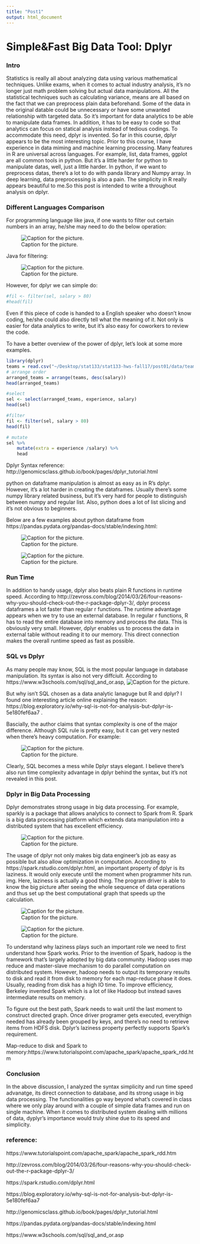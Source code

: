 ```yaml
---
title: "Post1"
output: html_document
---
```


#                                      Simple&Fast Big Data Tool: Dplyr

### Intro
Statistics is really all about analyzing data using various mathematical techniques. Unlike exams, when it comes to actual industry analysis, it’s no longer just math problem solving but actual data manipulations. All the statistical techniques such as calculating variance, means are all based on the fact that we can preprocess plain data beforehand. Some of the data in the original datable could be unnecessary or have some unwanted relationship with targeted data. So it’s important for data analytics to be able to manipulate data frames. In addition, it has to be easy to code so that analytics can focus on statical analysis instead of tedious codings. To accommodate this need, dplyr is invented. So far in this course, dplyr appears to be the most interesting topic. Prior to this course, I have experience in data miming and machine learning processing. Many features in R are universal across languages. For example, list, data frames, ggplot are all common tools in python. But it’s a little harder for python to manipulate datas, well, just a little harder. In python, if we want to preprocess datas, there’s a lot to do with panda library and Numpy array. In deep learning, data preprocessing is also a pain. The simplicity in R really appears beautiful to me.So this post is intended to write a throughout analysis on dplyr.

### Different Languages Comparison
For programming language like java, if one wants to filter out certain numbers in an array, he/she may need to do the below operation: 

![Caption for the picture.](/Users/laiwei/Desktop/stat133/stat133-hws-fall17/post01/img/C72505B6-D2F5-4BFB-890B-977D574B7218.png )

Java for filtering:

![Caption for the picture.](/Users/laiwei/Desktop/stat133/stat133-hws-fall17/post01/img/1D3422A5-0E5A-48F2-A93E-24341A5A97BE.png )

However, for dplyr we can simple do: 
```r
#fil <- filter(sel, salary > 80)
#head(fil)
```
Even if this piece of code is handed to a English speaker who doesn’t know coding,  he/she could also directly tell what the meaning of it. Not only is easier for data analytics to write, but it’s also easy for coworkers to review the code. 

To have a better overview of the power of dplyr, let’s look at some more examples.

```r
library(dplyr)
teams = read.csv("~/Desktop/stat133/stat133-hws-fall17/post01/data/teams.csv")
# arrange order
arranged_teams = arrange(teams, desc(salary))
head(arranged_teams)
```

```r

#select 
sel <- select(arranged_teams, experience, salary)
head(sel)

#filter
fil <- filter(sel, salary > 80)
head(fil)

# mutate
sel %>% 
    mutate(extra = experience /salary) %>%
    head
```
	
Dplyr Syntax reference: http://genomicsclass.github.io/book/pages/dplyr_tutorial.html


python on dataframe manipulation is almost as easy as in R's dplyr. However, it's a lot harder in creating the dataframes. Usually there's some numpy library related business, but it's very hard for people to distinguish between numpy and regular list. Also, python does a lot of list slicing and it's not obvious to beginners.

Below are a few examples about python dataframe from https://pandas.pydata.org/pandas-docs/stable/indexing.html:

![Caption for the picture.](/Users/laiwei/Desktop/stat133/stat133-hws-fall17/post01/img/pd.png )

![Caption for the picture.](/Users/laiwei/Desktop/stat133/stat133-hws-fall17/post01/img/pd2.png )


### Run Time
  In addition to handy usage, dplyr also beats plain R functions in runtime speed. According to http://zevross.com/blog/2014/03/26/four-reasons-why-you-should-check-out-the-r-package-dplyr-3/,
  dplyr process dataframes a lot faster than regular r functions. The runtime advantage appears when we try to use an external database. In regular r functions, R has to read the entire database into memory and process the data. This is obviously very small. However, dplyr enables us to process the data in external table without reading it to our memory. This direct connection makes the overall runtime speed as fast as possible.

### SQL vs Dplyr
As many people may know, SQL is the most popular language in database manipulation. Its syntax is also not very diffciult. According to https://www.w3schools.com/sql/sql_and_or.asp, 
![Caption for the picture.](/Users/laiwei/Desktop/stat133/stat133-hws-fall17/post01/img/sql_syt.png) 

But why isn't SQL chosen as a data analytic lanaguge but R and dplyr? I found one interesting article online explaining the reason: https://blog.exploratory.io/why-sql-is-not-for-analysis-but-dplyr-is-5e180fef6aa7 . 

Bascially, the author claims that syntax complexity is one of the major difference. Although SQL rule is pretty easy, but it can get very nested when there's heavy computation. For example:

![Caption for the picture.](/Users/laiwei/Desktop/stat133/stat133-hws-fall17/post01/img/sql_dplyr.png )

Clearly, SQL becomes a mess while Dplyr stays elegant. I believe there's also run time complexity advantage in dplyr behind the syntax, but it's not revealed in this post.

### Dplyr in Big Data Processing
Dplyr demonstrates strong usage in big data processing. For example, sparkly is a package that allows analytics to connect to Spark from R. Spark is a big data processing platform which extends data manipulation into a distributed system that has excellent efficiency. 
  	 
![Caption for the picture.](/Users/laiwei/Desktop/stat133/stat133-hws-fall17/post01/img/sparkly.png)

The usage of dplyr not only makes big data engineer’s job as easy as possible but also allow optimization in computation. According to https://spark.rstudio.com/dplyr.html, an important property of dplyr is its laziness. It would only execute until the moment when programmer hits run. img. Here, laziness is actually a good thing. The program driver is able to know the big picture after seeing the whole sequence of data operations and thus set up the best computational graph that speeds up the calculation. 

![Caption for the picture.](/Users/laiwei/Desktop/stat133/stat133-hws-fall17/post01/img/map_red.png )

![Caption for the picture.](/Users/laiwei/Desktop/stat133/stat133-hws-fall17/post01/img/Spark.png )


To understand why laziness plays such an important role we need to first understand how Spark works. Prior to the invention of Spark, hadoop is the framework that’s largely adopted by big data community. Hadoop uses map reduce and master-slave mechanism to do parallel computation on distributed system. However, hadoop needs to output its temporary results to disk and read it from disk to memory for each map-reduce phase it does. Usually, reading from disk has a high IO time. To improve efficiency, Berkeley invented Spark which is a lot of like Hadoop but instead saves intermediate results on memory. 

To figure out the best path, Spark needs to wait until the last moment to construct directed graph. Once driver programer gets executed, everythign needed has already been grouped by keys, and there's no need to retrieve items from HDFS disk. Dplyr’s laziness property perfectly supports Spark’s requirement.


Map-reduce to disk and Spark to memory:https://www.tutorialspoint.com/apache_spark/apache_spark_rdd.htm 


### Conclusion
In the above discussion, I analyzed the syntax simplicity and run time speed advanatge, its direct connection to database, and its strong usage in big data processing. The functionalities go way beyond what's covered in class where we only play around with a couple of simple data frames and run on single machine. When it comes to distributed system dealing with millions of data, dyplyr's importance would truly shine due to its speed and simplicity.

### reference:

https://www.tutorialspoint.com/apache_spark/apache_spark_rdd.htm 

http://zevross.com/blog/2014/03/26/four-reasons-why-you-should-check-out-the-r-package-dplyr-3/

https://spark.rstudio.com/dplyr.html

https://blog.exploratory.io/why-sql-is-not-for-analysis-but-dplyr-is-5e180fef6aa7 

http://genomicsclass.github.io/book/pages/dplyr_tutorial.html

https://pandas.pydata.org/pandas-docs/stable/indexing.html

https://www.w3schools.com/sql/sql_and_or.asp